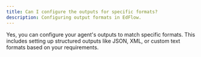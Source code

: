 ```yaml
---
title: Can I configure the outputs for specific formats?
description: Configuring output formats in EdFlow.
---
```


Yes, you can configure your agent's outputs to match specific formats. This includes setting up structured outputs like JSON, XML, or custom text formats based on your requirements.
